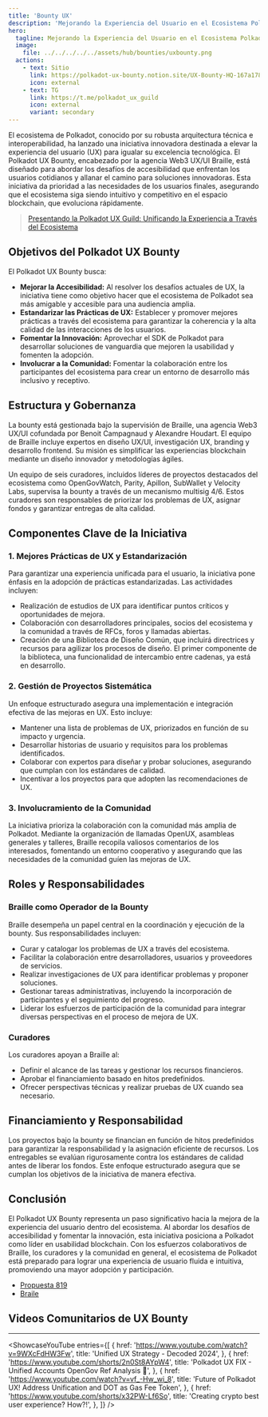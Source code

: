 ```yaml
---
title: 'Bounty UX'
description: 'Mejorando la Experiencia del Usuario en el Ecosistema Polkadot: La Iniciativa Polkadot UX Bounty'
hero:
  tagline: Mejorando la Experiencia del Usuario en el Ecosistema Polkadot.
  image: 
    file: ../../../../../assets/hub/bounties/uxbounty.png
  actions:
    - text: Sitio
      link: https://polkadot-ux-bounty.notion.site/UX-Bounty-HQ-167a1782242e477bbb9f7a066ef447dd
      icon: external
    - text: TG
      link: https://t.me/polkadot_ux_guild
      icon: external
      variant: secondary
---
```



El ecosistema de Polkadot, conocido por su robusta arquitectura técnica e interoperabilidad, ha lanzado una iniciativa innovadora destinada a elevar la experiencia del usuario (UX) para igualar su excelencia tecnológica. El Polkadot UX Bounty, encabezado por la agencia Web3 UX/UI Braille, está diseñado para abordar los desafíos de accesibilidad que enfrentan los usuarios cotidianos y allanar el camino para soluciones innovadoras. Esta iniciativa da prioridad a las necesidades de los usuarios finales, asegurando que el ecosistema siga siendo intuitivo y competitivo en el espacio blockchain, que evoluciona rápidamente.

> [Presentando la Polkadot UX Guild: Unificando la Experiencia a Través del Ecosistema](https://forum.polkadot.network/t/introducing-the-polkadot-ux-guild-unifying-the-experience-across-the-ecosystem/7647)

## Objetivos del Polkadot UX Bounty
El Polkadot UX Bounty busca:

- **Mejorar la Accesibilidad:** Al resolver los desafíos actuales de UX, la iniciativa tiene como objetivo hacer que el ecosistema de Polkadot sea más amigable y accesible para una audiencia amplia.
- **Estandarizar las Prácticas de UX:** Establecer y promover mejores prácticas a través del ecosistema para garantizar la coherencia y la alta calidad de las interacciones de los usuarios.
- **Fomentar la Innovación:** Aprovechar el SDK de Polkadot para desarrollar soluciones de vanguardia que mejoren la usabilidad y fomenten la adopción.
- **Involucrar a la Comunidad:** Fomentar la colaboración entre los participantes del ecosistema para crear un entorno de desarrollo más inclusivo y receptivo.

## Estructura y Gobernanza
La bounty está gestionada bajo la supervisión de Braille, una agencia Web3 UX/UI cofundada por Benoit Campagnaud y Alexandre Houdart. El equipo de Braille incluye expertos en diseño UX/UI, investigación UX, branding y desarrollo frontend. Su misión es simplificar las experiencias blockchain mediante un diseño innovador y metodologías ágiles.

Un equipo de seis curadores, incluidos líderes de proyectos destacados del ecosistema como OpenGovWatch, Parity, Apillon, SubWallet y Velocity Labs, supervisa la bounty a través de un mecanismo multisig 4/6. Estos curadores son responsables de priorizar los problemas de UX, asignar fondos y garantizar entregas de alta calidad.

## Componentes Clave de la Iniciativa
### 1. Mejores Prácticas de UX y Estandarización
Para garantizar una experiencia unificada para el usuario, la iniciativa pone énfasis en la adopción de prácticas estandarizadas. Las actividades incluyen:

- Realización de estudios de UX para identificar puntos críticos y oportunidades de mejora.
- Colaboración con desarrolladores principales, socios del ecosistema y la comunidad a través de RFCs, foros y llamadas abiertas.
- Creación de una Biblioteca de Diseño Común, que incluirá directrices y recursos para agilizar los procesos de diseño. El primer componente de la biblioteca, una funcionalidad de intercambio entre cadenas, ya está en desarrollo.

### 2. Gestión de Proyectos Sistemática
Un enfoque estructurado asegura una implementación e integración efectiva de las mejoras en UX. Esto incluye:

- Mantener una lista de problemas de UX, priorizados en función de su impacto y urgencia.
- Desarrollar historias de usuario y requisitos para los problemas identificados.
- Colaborar con expertos para diseñar y probar soluciones, asegurando que cumplan con los estándares de calidad.
- Incentivar a los proyectos para que adopten las recomendaciones de UX.

### 3. Involucramiento de la Comunidad
La iniciativa prioriza la colaboración con la comunidad más amplia de Polkadot. Mediante la organización de llamadas OpenUX, asambleas generales y talleres, Braille recopila valiosos comentarios de los interesados, fomentando un entorno cooperativo y asegurando que las necesidades de la comunidad guíen las mejoras de UX.

## Roles y Responsabilidades
### Braille como Operador de la Bounty
Braille desempeña un papel central en la coordinación y ejecución de la bounty. Sus responsabilidades incluyen:

- Curar y catalogar los problemas de UX a través del ecosistema.
- Facilitar la colaboración entre desarrolladores, usuarios y proveedores de servicios.
- Realizar investigaciones de UX para identificar problemas y proponer soluciones.
- Gestionar tareas administrativas, incluyendo la incorporación de participantes y el seguimiento del progreso.
- Liderar los esfuerzos de participación de la comunidad para integrar diversas perspectivas en el proceso de mejora de UX.

### Curadores
Los curadores apoyan a Braille al:
- Definir el alcance de las tareas y gestionar los recursos financieros.
- Aprobar el financiamiento basado en hitos predefinidos.
- Ofrecer perspectivas técnicas y realizar pruebas de UX cuando sea necesario.

## Financiamiento y Responsabilidad
Los proyectos bajo la bounty se financian en función de hitos predefinidos para garantizar la responsabilidad y la asignación eficiente de recursos. Los entregables se evalúan rigurosamente contra los estándares de calidad antes de liberar los fondos. Este enfoque estructurado asegura que se cumplan los objetivos de la iniciativa de manera efectiva.

## Conclusión
El Polkadot UX Bounty representa un paso significativo hacia la mejora de la experiencia del usuario dentro del ecosistema. Al abordar los desafíos de accesibilidad y fomentar la innovación, esta iniciativa posiciona a Polkadot como líder en usabilidad blockchain. Con los esfuerzos colaborativos de Braille, los curadores y la comunidad en general, el ecosistema de Polkadot está preparado para lograr una experiencia de usuario fluida e intuitiva, promoviendo una mayor adopción y participación.

- [Propuesta 819](https://polkadot.subsquare.io/referenda/819)
- [Braile](https://x.com/braille_wtf)

## Videos Comunitarios de UX Bounty
------------
<ShowcaseYouTube
  entries={[
       {
      href: 'https://www.youtube.com/watch?v=9WXcFdHW3Fw',
      title: 'Unified UX Strategy - Decoded 2024',
          },
      {
      href: 'https://www.youtube.com/shorts/2n0St8AYpW4',
      title: 'Polkadot UX FIX - Unified Accounts OpenGov Ref Analysis 🙏',
          },
                {
      href: 'https://www.youtube.com/watch?v=vf_-Hw_wi_8',
      title: 'Future of Polkadot UX! Address Unification and DOT as Gas Fee Token',
          },
                {
      href: 'https://www.youtube.com/shorts/x32PW-Lf6So',
      title: 'Creating crypto best user experience? How?!',
          },
  ]} />
